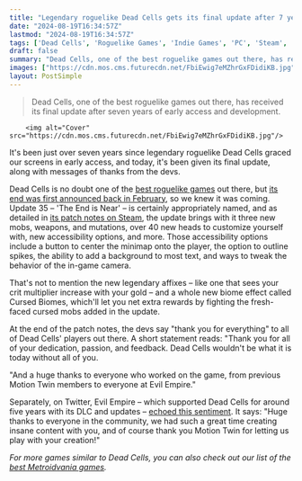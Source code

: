 ```yaml
---
title: "Legendary roguelike Dead Cells gets its final update after 7 years, with new mobs, weapons, accessibility options, and more"
date: "2024-08-19T16:34:57Z"
lastmod: "2024-08-19T16:34:57Z"
tags: ['Dead Cells', 'Roguelike Games', 'Indie Games', 'PC', 'Steam', 'DLC', 'Metroidvania']
draft: false
summary: "Dead Cells, one of the best roguelike games out there, has received its final update after seven years of early access and development."
images: ["https://cdn.mos.cms.futurecdn.net/FbiEwig7eMZhrGxFDidiKB.jpg"]
layout: PostSimple
---
```

> Dead Cells, one of the best roguelike games out there, has received its final update after seven years of early access and development.


        <img alt="Cover" src="https://cdn.mos.cms.futurecdn.net/FbiEwig7eMZhrGxFDidiKB.jpg"/>
        
It's been just over seven years since legendary roguelike Dead Cells graced our screens in early access, and today, it's been given its final update, along with messages of thanks from the devs. 

Dead Cells is no doubt one of the [<u>best roguelike games</u>](https://www.gamesradar.com/best-roguelikes-roguelites/) out there, but [<u>its end was first announced back in February</u>](https://www.gamesradar.com/after-5-years-roguelike-legend-dead-cells-ends-development-with-a-final-update-as-its-lead-devs-pursue-their-new-co-op-game/), so we knew it was coming. Update 35 – 'The End is Near' – is certainly appropriately named, and as detailed in [<u>its patch notes on Steam</u>](https://store.steampowered.com/news/app/588650/view/6100774879119621994?l=english), the update brings with it three new mobs, weapons, and mutations, over 40 new heads to customize yourself with, new accessibility options, and more. Those accessibility options include a button to center the minimap onto the player, the option to outline spikes, the ability to add a background to most text, and ways to tweak the behavior of the in-game camera.

That's not to mention the new legendary affixes – like one that sees your crit multiplier increase with your gold – and a whole new biome effect called Cursed Biomes, which'll let you net extra rewards by fighting the fresh-faced cursed mobs added in the update. 

At the end of the patch notes, the devs say "thank you for everything" to all of Dead Cells' players out there. A short statement reads: "Thank you for all of your dedication, passion, and feedback. Dead Cells wouldn't be what it is today without all of you.

"And a huge thanks to everyone who worked on the game, from previous Motion Twin members to everyone at Evil Empire."

Separately, on Twitter, Evil Empire – which supported Dead Cells for around five years with its DLC and updates – [<u>echoed this sentiment</u>](https://x.com/Studio_Evil/status/1825466895853645859). It says: "Huge thanks to everyone in the community, we had such a great time creating insane content with you, and of course thank you Motion Twin for letting us play with your creation!"

*For more games similar to Dead Cells, you can also check out our list of the *[<u><em>best Metroidvania games</em></u>](https://www.gamesradar.com/best-metroidvania-games/)*.* 
        